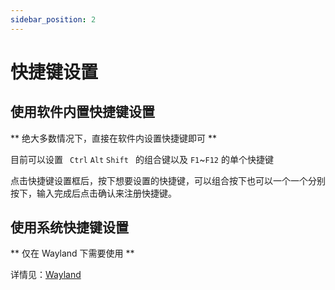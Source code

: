 ```yaml
---
sidebar_position: 2
---
```


# 快捷键设置

## 使用软件内置快捷键设置

** 绝大多数情况下，直接在软件内设置快捷键即可 **

目前可以设置 ` Ctrl` `Alt` `Shift ` 的组合键以及 `F1`~`F12` 的单个快捷键

点击快捷键设置框后，按下想要设置的快捷键，可以组合按下也可以一个一个分别按下，输入完成后点击确认来注册快捷键。

## 使用系统快捷键设置

** 仅在 Wayland 下需要使用 **

详情见：[Wayland](/docs/tutorial/config/wayland)

<div
  class="wwads-cn wwads-horizontal wwads-sticky"
  data-id="285"
  style={{ maxWidth: "180px" }}
></div>
